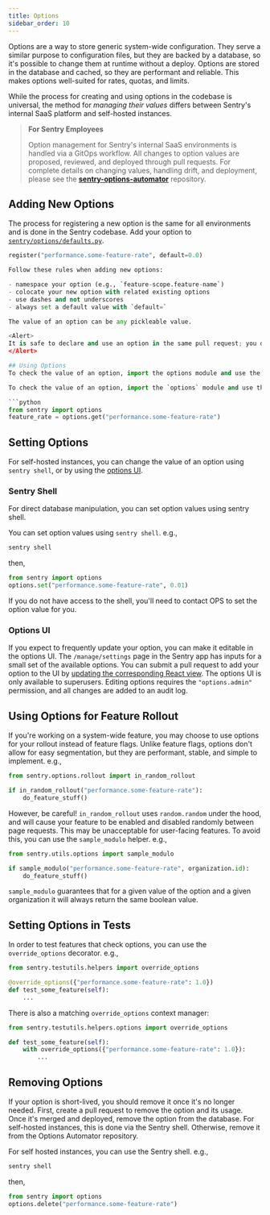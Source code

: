 ```yaml
---
title: Options
sidebar_order: 10
---
```


Options are a way to store generic system-wide configuration. They serve a similar purpose to configuration files, but they are backed by a database, so it's possible to change them at runtime without a deploy. Options are stored in the database and cached, so they are performant and reliable. This makes options well-suited for rates, quotas, and limits.

While the process for creating and using options in the codebase is universal, the method for *managing their values* differs between Sentry's internal SaaS platform and self-hosted instances.

> **For Sentry Employees**
>
> Option management for Sentry's internal SaaS environments is handled via a GitOps workflow. All changes to option values are proposed, reviewed, and deployed through pull requests. For complete details on changing values, handling drift, and deployment, please see the **[sentry-options-automator](https://github.com/getsentry/sentry-options-automator)** repository.

## Adding New Options

The process for registering a new option is the same for all environments and is done in the Sentry codebase. Add your option to [`sentry/options/defaults.py`](https://github.com/getsentry/sentry/blob/master/sentry/options/defaults.py).

```python
register("performance.some-feature-rate", default=0.0)

Follow these rules when adding new options:

- namespace your option (e.g., `feature-scope.feature-name`)
- colocate your new option with related existing options
- use dashes and not underscores
- always set a default value with `default=`

The value of an option can be any pickleable value.

<Alert>
It is safe to declare and use an option in the same pull request; you don't need to split them up.
</Alert>

## Using Options
To check the value of an option, import the options module and use the get method. This is universal across all environments.

To check the value of an option, import the `options` module and use the `get` method. e.g.,

```python
from sentry import options
feature_rate = options.get("performance.some-feature-rate")
```

## Setting Options
For self-hosted instances, you can change the value of an option using `sentry shell`, or by using the [options UI](#options-ui).

### Sentry Shell
For direct database manipulation, you can set option values using sentry shell.

You can set option values using `sentry shell`. e.g.,

```bash
sentry shell
```

then,

```python
from sentry import options
options.set("performance.some-feature-rate", 0.01)
```

<Alert>
  If you do not have access to the shell, you'll need to contact OPS to set the option
  value for you.
</Alert>

### Options UI

If you expect to frequently update your option, you can make it editable in the options UI. The `/manage/settings` page in the Sentry app has inputs for a small set of the available options. You can submit a pull request to add your option to the UI by [updating the corresponding React view](https://github.com/getsentry/sentry/blob/master/static/app/views/admin/options.tsx). The options UI is only available to superusers. Editing options requires the `"options.admin"` permission, and all changes are added to an audit log.

## Using Options for Feature Rollout

If you're working on a system-wide feature, you may choose to use options for your rollout instead of feature flags. Unlike feature flags, options don't allow for easy segmentation, but they are performant, stable, and simple to implement. e.g.,

```python
from sentry.options.rollout import in_random_rollout

if in_random_rollout("performance.some-feature-rate"):
    do_feature_stuff()
```

However, be careful! `in_random_rollout` uses `random.random` under the hood, and will cause your feature to be enabled and disabled randomly between page requests. This may be unacceptable for user-facing features. To avoid this, you can use the `sample_modulo` helper. e.g.,

```python
from sentry.utils.options import sample_modulo

if sample_modulo("performance.some-feature-rate", organization.id):
    do_feature_stuff()
```

`sample_modulo` guarantees that for a given value of the option and a given organization it will always return the same boolean value.

## Setting Options in Tests

In order to test features that check options, you can use the `override_options` decorator. e.g.,

```python
from sentry.testutils.helpers import override_options

@override_options({"performance.some-feature-rate": 1.0})
def test_some_feature(self):
    ...
```

There is also a matching `override_options` context manager:

```python
from sentry.testutils.helpers.options import override_options

def test_some_feature(self):
    with override_options({"performance.some-feature-rate": 1.0}):
        ...
```

## Removing Options

If your option is short-lived, you should remove it once it's no longer needed. First, create a pull request to remove the option and its usage. Once it's merged and deployed, remove the option from the database. For self-hosted instances, this is done via the Sentry shell. Otherwise, remove it from the Options Automator repository.

For self hosted instances, you can use the Sentry shell. e.g.,

```bash
sentry shell
```

then,

```python
from sentry import options
options.delete("performance.some-feature-rate")
```
